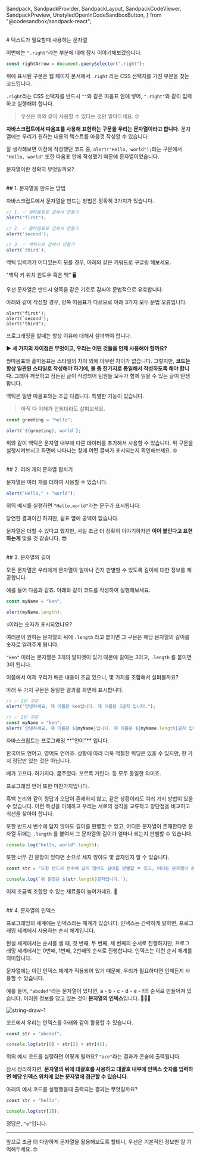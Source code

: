   Sandpack,
  SandpackProvider,
  SandpackLayout,
  SandpackCodeViewer,
  SandpackPreview,
  UnstyledOpenInCodeSandboxButton,
} from "@codesandbox/sandpack-react";

<br/>
# 텍스트가 필요할때 사용하는 문자열

이번에는 `".right"`라는 부분에 대해 잠시 이야기해보겠습니다.

```js /".right"/
const rightArrow = document.querySelector(".right");
```

위에 표시된 구문은 웹 페이지 문서에서 `.right` 라는 CSS 선택자를 가진 부분을 찾는 코드입니다.

`.right`라는 CSS 선택자를 반드시 `""`와 같은 따옴표 안에 넣어, `".right"`와 같이 입력하고 실행해야 합니다.

> 우선은 위와 같이 사용할 수 있다는 것만 알아두세요. 🤓

**자바스크립트에서 따옴표를 사용해 표현하는 구문을 우리는 문자열이라고 합니다.** 문자열에는 우리가 원하는 내용의 텍스트를 마음껏 작성할 수 있습니다.

잘 생각해보면 이전에 작성했던 코드 중, `alert("Hello, world");`라는 구문에서 `"Hello, world"` 또한 따옴표 안에 작성했기 때문에 문자열이었습니다.

문자열이란 정확히 무엇일까요?

<br/>
## 1. 문자열을 만드는 방법

자바스크립트에서 문자열을 만드는 방법은 정확히 3가지가 있습니다.

```js copy
// 1. ✅ 쌍따옴표로 감싸서 만들기
alert("first");

// 2. ✅ 홑따옴표로 감싸서 만들기
alert('second');

// 3. ✅ 백틱으로 감싸서 만들기
alert(`third`);
```

<Callout type="info" emoji="📌">
백틱 입력키가 어디있는지 모를 경우, 아래와 같은 키워드로 구글링 해보세요.

"백틱 키 위치 윈도우 혹은 맥" 🖥️
</Callout>

우선 문자열은 반드시 양쪽을 같은 기호로 감싸야 문법적으로 유효합니다.

아래와 같이 작성할 경우, 양쪽 따옴표가 다르므로 아래 3가지 모두 문법 오류입니다.

```copy
alert("first');
alert(`second');
alert('third");
```

프로그래밍을 할때는 항상 이유에 대해서 살펴봐야 합니다.

**▶︎ 세 가지의 차이점은 무엇이고, 우리는 어떤 것들을 언제 사용해야 할까요?**

쌍따옴표와 홑따옴표는 스타일의 차이 외에 아무런 차이가 없습니다. 그렇지만, **코드는 항상 일관된 스타일로 작성해야 하기에, 둘 중 한가지로 통일해서 작성하도록 해야 합니다.** 그래야 깨끗하고 정돈된 글이 작성되어 팀원들 모두가 함께 읽을 수 있는 글이 탄생합니다.

백틱은 일반 따옴표와는 조금 다릅니다. 특별한 기능이 있습니다.

> 아직 다 이해가 안되더라도 살펴보세요.

```js copy
const greeting = "hello";

alert(`${greeting}, world`);
```

위와 같이 백틱은 문자열 내부에 다른 데이터를 추가해서 사용할 수 있습니다. 위 구문을 실행시켜보시고 화면에 나타나는 창에 어떤 글씨가 표시되는지 확인해보세요. 🤓

<br/>
## 2. 여러 개의 문자열 합치기

문자열은 여러 개를 더하여 사용할 수 있습니다.

```js copy
alert("Hello," + "world");
```

위의 예시를 실행하면 `"Hello,world"`라는 문구가 표시됩니다.

<Callout emoji="📌">
당연한 결과이긴 하지만, 쉼표 옆에 공백이 없습니다.

문자열은 더할 수 있다고 했지만, 사실 조금 더 정확히 이야기하자면 **이어 붙인다고 표현하는게** 맞을 것 같습니다. 😎
</Callout>

<br/>
## 3. 문자열의 길이

모든 문자열은 우리에게 문자열이 얼마나 긴지 판별할 수 있도록 길이에 대한 정보를 제공합니다.

예를 들어 다음과 같죠. 아래와 같이 코드를 작성하여 실행해보세요.

```js copy
const myName = "ken";

alert(myName.length);
```

`3`이라는 숫자가 표시되었나요?

여러분이 원하는 문자열의 뒤에 `.length` 라고 붙이면 그 구문은 해당 문자열의 길이를 숫자로 알려주게 됩니다.

`"ken"` 이라는 문자열은 3개의 알파벳이 있기 때문에 길이는 3이고, `.length` 를 붙이면 3이 됩니다.

이쯤에서 이제 우리가 배운 내용이 조금 있으니, 몇 가지를 조합해서 살펴볼까요?

아래 두 가지 구문은 동일한 결과를 화면에 표시합니다.

```javascript copy
// ✅ 1번 구문
alert("안녕하세요, 제 이름은 ken입니다. 제 이름은 3글자 입니다.");

// ✅ 2번 구문
const myName = "ken";
alert(`안녕하세요, 제 이름은 ${myName}입니다. 제 이름은 ${myName.length}글자 입니다.`);
```

<Callout type="info" emoji="📌">
자바스크립트는 프로그래밍 **"언어"** 입니다.

한국어도 언어고, 영어도 언어죠. 상황에 따라 더욱 적절한 워딩은 있을 수 있지만, 한 가지 정답만 있는 것은 아닙니다.

배가 고프다. 허기지다. 굶주렸다. 꼬르륵 거린다. 등 모두 동일한 의미죠.

프로그래밍 언어 또한 마찬가지입니다.

흑백 논리와 같이 정답과 오답이 존재하지 않고, 같은 상황이라도 여러 가지 방법이 있을 수 있습니다. 이런 특성을 이해하고 우리는 서로의 생각을 교류하고 장단점을 비교하고 최선을 찾아야 합니다.
</Callout>

또한 반드시 변수에 담지 않아도 길이를 판별할 수 있고, 어디든 문자열이 존재한다면 문자열 뒤에는 `.length` 를 붙여서 그 문자열의 길이가 얼마나 되는지 판별할 수 있습니다.

```javascript copy
console.log("hello, world".length);
```

또한 너무 긴 문장이 있다면 손으로 세지 않아도 몇 글자인지 알 수 있습니다.

```javascript copy
const str = "또한 반드시 변수에 담지 않아도 길이를 판별할 수 있고, 어디든 문자열이 존재한다면 문자열 뒤에는 .length 를 붙여서 그 문자열의 길이가 얼마나 되는지 판별할 수 있습니다.";

console.log(`위 문장은 ${str.length}글자입니다.`);
```

이제 조금씩 조합할 수 있는 재료들이 늘어가네요. 🙂

<br/>
## 4. 문자열의 인덱스

프로그래밍의 세계에는 인덱스라는 체계가 있습니다. 인덱스는 간략하게 말하면, 프로그래밍 세계에서 사용하는 순서 체계입니다.

현실 세계에서는 순서를 셀 때, 첫 번째, 두 번째, 세 번째의 순서로 진행하지만, 프로그래밍 세계에서는 0번째, 1번째, 2번째의 순서로 진행합니다. 인덱스는 이런 순서 체계를 의미합니다.

문자열에는 이런 인덱스 체계가 적용되어 있기 때문에, 우리가 필요하다면 언제든지 사용할 수 있습니다.

예를 들어, `"abcdef"`라는 문자열이 있다면, a - b - c - d - e - f의 순서로 만들어져 있습니다. 이러한 정보를 담고 있는 것이 **문자열의 인덱스**입니다. 💁🏻‍♂️

![string-draw-1](/images/posts/string-draw-1.svg)

코드에서 우리는 인덱스를 아래와 같이 활용할 수 있습니다.

```javascript copy
const str = "abcdef";

console.log(str[0] + str[2] + str[4]);
```

위의 예시 코드를 실행하면 어떻게 될까요? `"ace"`라는 결과가 콘솔에 출력됩니다.

잠시 정리하자면, **문자열의 뒤에 대괄호를 사용하고 대괄호 내부에 인덱스 숫자를 입력하면 해당 인덱스 위치에 있는 문자열에 접근할 수 있습니다.**

아래의 예시 코드를 실행했을때 출력되는 결과는 무엇일까요?

```javascript copy
const str = "hello";

console.log(str[1]);
```

정답은, `"e"`입니다.

---

앞으로 조금 더 다양하게 문자열을 활용해보도록 할테니, 우선은 기본적인 정보만 잘 기억해두세요. 🤓

<br/>
<br/>
<br/>
<Giscus
  repo="crwdu/lms-contents-js101"
  repoId="R_kgDOL2ikqQ"
  category="Q&A"
  categoryId="DIC_kwDOL2ikqc4CgSAu"
  mapping="pathname"
  reactionsEnabled="1"
  strict="1"
  emitMetadata="0"
  inputPosition="top"
  theme="preferred_color_scheme"
  lang="ko"
  loading="lazy"
/>
